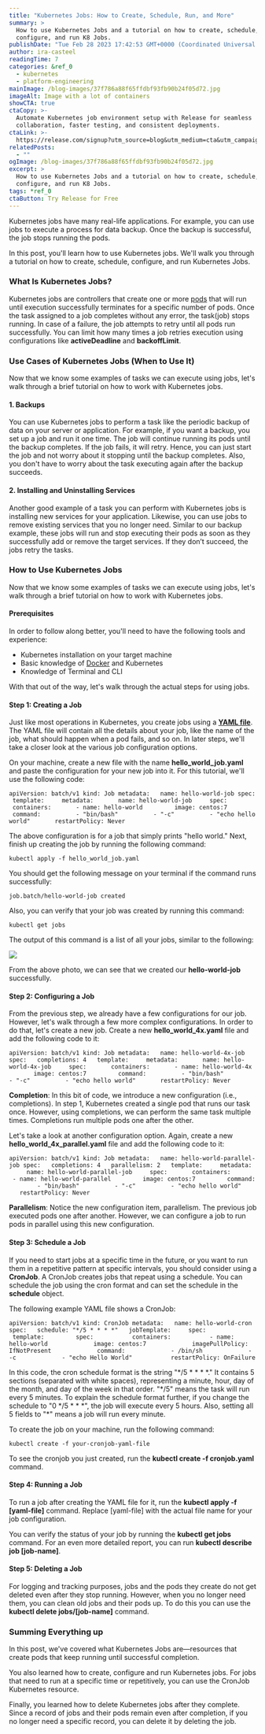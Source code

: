 ```yaml
---
title: "Kubernetes Jobs: How to Create, Schedule, Run, and More"
summary: >
  How to use Kubernetes Jobs and a tutorial on how to create, schedule,
  configure, and run K8 Jobs.
publishDate: "Tue Feb 28 2023 17:42:53 GMT+0000 (Coordinated Universal Time)"
author: ira-casteel
readingTime: 7
categories: &ref_0
  - kubernetes
  - platform-engineering
mainImage: /blog-images/37f786a88f65ffdbf93fb90b24f05d72.jpg
imageAlt: Image with a lot of containers
showCTA: true
ctaCopy: >-
  Automate Kubernetes job environment setup with Release for seamless
  collaboration, faster testing, and consistent deployments.
ctaLink: >-
  https://release.com/signup?utm_source=blog&utm_medium=cta&utm_campaign=blog-cta&utm_content=kubernetes-jobs-how-to-create-schedule-run-and-more-2
relatedPosts:
  - ""
ogImage: /blog-images/37f786a88f65ffdbf93fb90b24f05d72.jpg
excerpt: >
  How to use Kubernetes Jobs and a tutorial on how to create, schedule,
  configure, and run K8 Jobs.
tags: *ref_0
ctaButton: Try Release for Free
---
```


Kubernetes jobs have many real-life applications. For example, you can use jobs to execute a process for data backup. Once the backup is successful, the job stops running the pods. 

In this post, you'll learn how to use Kubernetes jobs. We'll walk you through a tutorial on how to create, schedule, configure, and run Kubernetes Jobs. 

### What Is Kubernetes Jobs?

Kubernetes jobs are controllers that create one or more [pods](https://release.com/blog/kubernetes-environment-variables#:~:text=Configuration%20for%20Your%20Pods) that will run until execution successfully terminates for a specific number of pods. Once the task assigned to a job completes without any error, the task(job) stops running. In case of a failure, the job attempts to retry until all pods run successfully. You can limit how many times a job retries execution using configurations like **activeDeadline** and **backoffLimit**. 

### Use Cases of Kubernetes Jobs (When to Use It)

Now that we know some examples of tasks we can execute using jobs, let's walk through a brief tutorial on how to work with Kubernetes jobs. 

#### 1\. Backups

You can use Kubernetes jobs to perform a task like the periodic backup of data on your server or application. For example, if you want a backup, you set up a job and run it one time. The job will continue running its pods until the backup completes. If the job fails, it will retry. Hence, you can just start the job and not worry about it stopping until the backup completes. Also, you don't have to worry about the task executing again after the backup succeeds. 

#### 2\. Installing and Uninstalling Services

Another good example of a task you can perform with Kubernetes jobs is installing new services for your application. Likewise, you can use jobs to remove existing services that you no longer need. Similar to our backup example, these jobs will run and stop executing their pods as soon as they successfully add or remove the target services. If they don’t succeed, the jobs retry the tasks. 

### How to Use Kubernetes Jobs

Now that we know some examples of tasks we can execute using jobs, let's walk through a brief tutorial on how to work with Kubernetes jobs. 

#### Prerequisites

In order to follow along better, you'll need to have the following tools and experience: 

- Kubernetes installation on your target machine
- Basic knowledge of [Docker](https://release.com/blog/6-docker-compose-best-practices-for-dev-and-prod) and Kubernetes
- Knowledge of Terminal and CLI

With that out of the way, let's walk through the actual steps for using jobs. 

#### Step 1: Creating a Job

Just like most operations in Kubernetes, you create jobs using a [**YAML file**](https://en.wikipedia.org/wiki/YAML). The YAML file will contain all the details about your job, like the name of the job, what should happen when a pod fails, and so on. In later steps, we'll take a closer look at the various job configuration options. 

On your machine, create a new file with the name **hello_world_job.yaml** and paste the configuration for your new job into it. For this tutorial, we'll use the following code: 

`apiVersion: batch/v1 kind: Job metadata:   name: hello-world-job spec:   template:     metadata:       name: hello-world-job     spec:       containers:       - name: hello-world         image: centos:7         command:          - "bin/bash"          - "-c"          - "echo hello world"       restartPolicy: Never`

The above configuration is for a job that simply prints "hello world." Next, finish up creating the job by running the following command: 

`kubectl apply -f hello_world_job.yaml`

You should get the following message on your terminal if the command runs successfully: 

`job.batch/hello-world-job created`

Also, you can verify that your job was created by running this command: 

`kubectl get jobs`

The output of this command is a list of all your jobs, similar to the following: 

![](/blog-images/3c42d4157cff405812e144cf7c56d89d.svg)

From the above photo, we can see that we created our **hello-world-job** successfully. 

#### Step 2: Configuring a Job

From the previous step, we already have a few configurations for our job. However, let's walk through a few more complex configurations. In order to do that, let's create a new job. Create a new **hello_world_4x.yaml** file and add the following code to it: 

`apiVersion: batch/v1 kind: Job metadata:   name: hello-world-4x-job spec:   completions: 4   template:     metadata:       name: hello-world-4x-job     spec:       containers:       - name: hello-world-4x         image: centos:7         command:          - "bin/bash"          - "-c"          - "echo hello world"       restartPolicy: Never`

**Completion**: In this bit of code, we introduce a new configuration (i.e., completions). In step 1, Kubernetes created a single pod that runs our task once. However, using completions, we can perform the same task multiple times. Completions run multiple pods one after the other. 

Let's take a look at another configuration option. Again, create a new **hello_world_4x_parallel.yaml** file and add the following code to it: 

`apiVersion: batch/v1 kind: Job metadata:   name: hello-world-parallel-job spec:   completions: 4   parallelism: 2   template:     metadata:       name: hello-world-parallel-job     spec:       containers:       - name: hello-world-parallel         image: centos:7         command:          - "bin/bash"          - "-c"          - "echo hello world"       restartPolicy: Never`

**Parallelism**: Notice the new configuration item, parallelism. The previous job executed pods one after another. However, we can configure a job to run pods in parallel using this new configuration. 

#### Step 3: Schedule a Job

If you need to start jobs at a specific time in the future, or you want to run them in a repetitive pattern at specific intervals, you should consider using a **CronJob**. A CronJob creates jobs that repeat using a schedule. You can schedule the job using the cron format and can set the schedule in the **schedule** object. 

The following example YAML file shows a CronJob: 

`apiVersion: batch/v1 kind: CronJob metadata:   name: hello-world-cron spec:   schedule: "*/5 * * * *"   jobTemplate:     spec:       template:         spec:           containers:           - name: hello-world             image: centos:7             imagePullPolicy: IfNotPresent             command:             - /bin/sh             - -c             - "echo Hello World"           restartPolicy: OnFailure`

In this code, the cron schedule format is the string "\*/5 \* \* \* \*." It contains 5 sections (separated with white spaces), representing a minute, hour, day of the month, and day of the week in that order. "\*/5" means the task will run every 5 minutes. To explain the schedule format further, if you change the schedule to "0 \*/5 \* \* \*", the job will execute every 5 hours. Also, setting all 5 fields to "\*" means a job will run every minute. 

To create the job on your machine, run the following command: 

`kubectl create -f your-cronjob-yaml-file`

To see the cronjob you just created, run the **kubectl create -f cronjob.yaml** command. 

#### Step 4: Running a Job

To run a job after creating the YAML file for it, run the **kubectl apply -f \[yaml-file\]** command. Replace \[yaml-file\] with the actual file name for your job configuration. 

You can verify the status of your job by running the **kubectl get jobs** command. For an even more detailed report, you can run **kubectl describe job \[job-name\]**. 

#### Step 5: Deleting a Job

For logging and tracking purposes, jobs and the pods they create do not get deleted even after they stop running. However, when you no longer need them, you can clean old jobs and their pods up. To do this you can use the **kubectl delete jobs/\[job-name\]** command.   

### Summing Everything up

In this post, we've covered what Kubernetes Jobs are—resources that create pods that keep running until successful completion. 

You also learned how to create, configure and run Kubernetes jobs. For jobs that need to run at a specific time or repetitively, you can use the CronJob Kubernetes resource. 

Finally, you learned how to delete Kubernetes jobs after they complete. Since a record of jobs and their pods remain even after completion, if you no longer need a specific record, you can delete it by deleting the job.

‍
